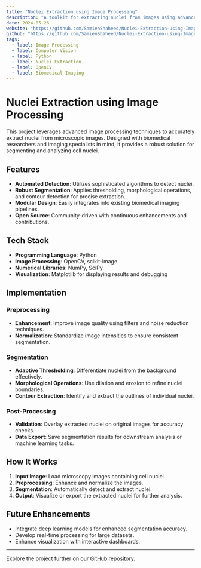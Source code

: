 ```yaml
---
title: "Nuclei Extraction using Image Processing"
description: "A toolkit for extracting nuclei from images using advanced image processing techniques."
date: 2024-05-26
website: "https://github.com/SamienShaheed/Nuclei-Extraction-using-Image-Processing"
github: "https://github.com/SamienShaheed/Nuclei-Extraction-using-Image-Processing"
tags:
  - label: Image Processing
  - label: Computer Vision
  - label: Python
  - label: Nuclei Extraction
  - label: OpenCV
  - label: Biomedical Imaging
---
```


# Nuclei Extraction using Image Processing

This project leverages advanced image processing techniques to accurately extract nuclei from microscopic images. Designed with biomedical researchers and imaging specialists in mind, it provides a robust solution for segmenting and analyzing cell nuclei.

## Features

- **Automated Detection**: Utilizes sophisticated algorithms to detect nuclei.
- **Robust Segmentation**: Applies thresholding, morphological operations, and contour detection for precise extraction.
- **Modular Design**: Easily integrates into existing biomedical imaging pipelines.
- **Open Source**: Community-driven with continuous enhancements and contributions.

## Tech Stack

- **Programming Language**: Python
- **Image Processing**: OpenCV, scikit-image
- **Numerical Libraries**: NumPy, SciPy
- **Visualization**: Matplotlib for displaying results and debugging

## Implementation

### Preprocessing

- **Enhancement**: Improve image quality using filters and noise reduction techniques.
- **Normalization**: Standardize image intensities to ensure consistent segmentation.

### Segmentation

- **Adaptive Thresholding**: Differentiate nuclei from the background effectively.
- **Morphological Operations**: Use dilation and erosion to refine nuclei boundaries.
- **Contour Extraction**: Identify and extract the outlines of individual nuclei.

### Post-Processing

- **Validation**: Overlay extracted nuclei on original images for accuracy checks.
- **Data Export**: Save segmentation results for downstream analysis or machine learning tasks.

## How It Works

1. **Input Image**: Load microscopy images containing cell nuclei.
2. **Preprocessing**: Enhance and normalize the images.
3. **Segmentation**: Automatically detect and extract nuclei.
4. **Output**: Visualize or export the extracted nuclei for further analysis.

## Future Enhancements

- Integrate deep learning models for enhanced segmentation accuracy.
- Develop real-time processing for large datasets.
- Enhance visualization with interactive dashboards.

---

Explore the project further on our [GitHub repository](https://github.com/SamienShaheed/Nuclei-Extraction-using-Image-Processing).
